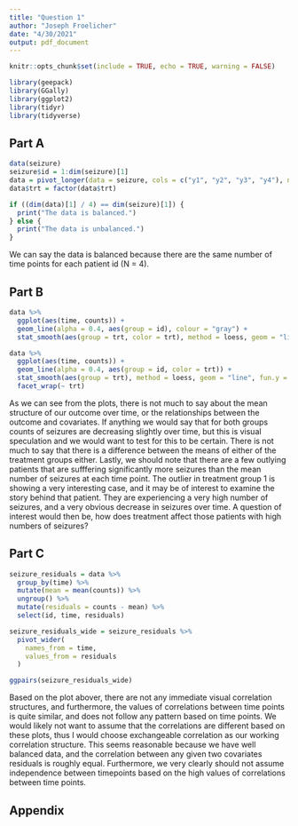 ```yaml
---
title: "Question 1"
author: "Joseph Froelicher"
date: "4/30/2021"
output: pdf_document
---
```


```r
knitr::opts_chunk$set(include = TRUE, echo = TRUE, warning = FALSE)

library(geepack)
library(GGally)
library(ggplot2)
library(tidyr)
library(tidyverse)

```

## Part A
```r
data(seizure)
seizure$id = 1:dim(seizure)[1]
data = pivot_longer(data = seizure, cols = c("y1", "y2", "y3", "y4"), names_to = "time", values_to = "counts")
data$trt = factor(data$trt)

if ((dim(data)[1] / 4) == dim(seizure)[1]) {
  print("The data is balanced.")
} else {
  print("The data is unbalanced.")
}

```
We can say the data is balanced because there are the same number of time points for each patient id (N = 4).

## Part B
```r
data %>%
  ggplot(aes(time, counts)) +
  geom_line(alpha = 0.4, aes(group = id), colour = "gray") +
  stat_smooth(aes(group = trt, color = trt), method = loess, geom = "line", fun.y = mean, size = 1)

data %>%
  ggplot(aes(time, counts)) +
  geom_line(alpha = 0.4, aes(group = id, color = trt)) +
  stat_smooth(aes(group = trt), method = loess, geom = "line", fun.y = mean, size = 1) +
  facet_wrap(~ trt)

```
As we can see from the plots, there is not much to say about the mean structure of our outcome over time, or the relationships between the outcome and covariates. If anything we would say that for both groups counts of seizures are decreasing slightly over time, but this is visual speculation and we would want to test for this to be certain. There is not much to say that there is a difference between the means of either of the treatment groups either. Lastly, we should note that there are a few outlying patients that are sufffering significantly more seizures than the mean number of seizures at each time point. The outlier in treatment group 1 is showing a very interesting case, and it may be of interest to examine the story behind that patient. They are experiencing a very high number of seizures, and a very obvious decrease in seizures over time. A question of interest would then be, how does treatment affect those patients with high numbers of seizures? 

## Part C
```r
seizure_residuals = data %>%
  group_by(time) %>%
  mutate(mean = mean(counts)) %>%
  ungroup() %>%
  mutate(residuals = counts - mean) %>%
  select(id, time, residuals)

seizure_residuals_wide = seizure_residuals %>%
  pivot_wider(
    names_from = time,
    values_from = residuals
  )

ggpairs(seizure_residuals_wide)

```
Based on the plot abover, there are not any immediate visual correlation structures, and furthermore, the values of correlations between time points is quite similar, and does not follow any pattern based on time points. We would likely not want to assume that the correlations are different based on these plots, thus I would choose exchangeable correlation as our working correlation structure. This seems reasonable because we have well balanced data, and the correlation between any given two covariates residuals is roughly equal. Furthermore, we very clearly should not assume independence between timepoints based on the high values of correlations between time points.
\newpage

## Appendix
```r
```
